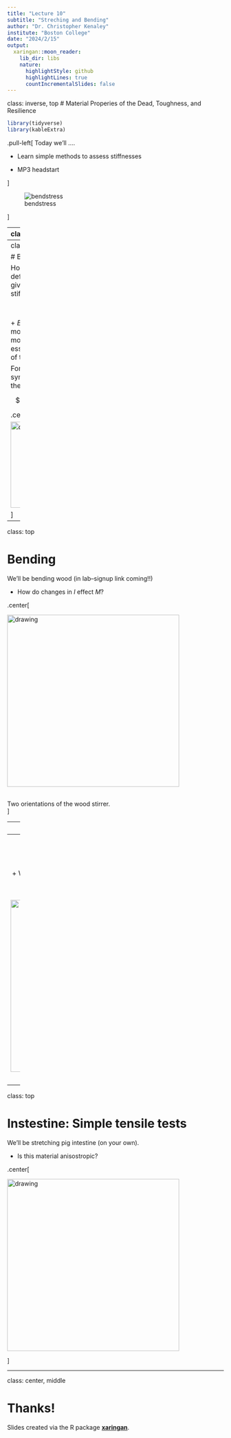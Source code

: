 ```yaml
---
title: "Lecture 10"
subtitle: "Streching and Bending"
author: "Dr. Christopher Kenaley"
institute: "Boston College"
date: "2024/2/15"
output:
  xaringan::moon_reader:
    lib_dir: libs
    nature:
      highlightStyle: github
      highlightLines: true
      countIncrementalSlides: false
---
```

class: inverse, top
# Material Properies of the Dead, Toughness, and Resilience

```r
library(tidyverse)
library(kableExtra)
```

<!-- Add icon library -->
<link rel="stylesheet" href="https://cdnjs.cloudflare.com/ajax/libs/font-awesome/5.14.0/css/all.min.css">


.pull-left[
Today we'll ....

- Learn simple methods to assess stiffnesses

- MP3 headstart


]


![bendstress](img/bendstress.jpg)


]


---
class: top

# Bending 

+ In bending, load is compressive and tensile at the same time. 
+ Need a new model, not simply stress vs. strain

.center[
![bendstress](img/bendstress.jpg)
]

---
class: top

# Bending 


How much a beem will deform under a stress is given by the flexural stiffness (*M*): 

$$ M=EI $$
 

+ $E$ is the Young's modulus 
+ $I$ is the second moment area, which is essentially the distribution of that stiffness (i.e., area) 

For a  beam under a symmetrical bending load, the deflection is given by:

$$d=\frac{Fl^3}{3EI}$$

.center[

<img src="img/bendstress.jpg" alt="drawing" width="200"/>

]




---
class: top

# Bending 

We'll be bending wood (in lab--signup link coming!!)

+ How do changes in *I* effect *M*?

.center[


<img src="img/wood.png" alt="drawing" width="400"/>

<br>
Two orientations of the wood stirrer.
<br>
 ]
 
 
---
class: top

# Bending 

We'll be bending wood, both wet and dry.

+ How does strain (deformation) rate effect *M*?

.center[

<img src="img/viscorate.png" alt="drawing" width="400"/>


 ]
---
class: top

# Instestine: Simple tensile tests

We'll be stretching pig intestine.


+ What is the stiffness of the intestine in longitudinal and axial loading?


.center[

<img src="img/tensiletest.jpeg" alt="drawing" width="400"/>


 ]
 
 
---
class: top

# Instestine: Simple tensile tests

We'll be stretching pig intestine (on your own).


+ Is this material anisostropic?


.center[

<img src="img/anis.jpeg" alt="drawing" width="400"/>


 ]


 
---

class: center, middle

# Thanks!

Slides created via the R package [**xaringan**](https://github.com/yihui/xaringan).

